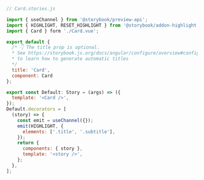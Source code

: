 ```js
// Card.stories.js

import { useChannel } from '@storybook/preview-api';
import { HIGHLIGHT, RESET_HIGHLIGHT } from '@storybook/addon-highlight';
import { Card } form './Card.vue';

export default {
  /* 👇 The title prop is optional.
  * See https://storybook.js.org/docs/angular/configure/overview#configure-story-loading
  * to learn how to generate automatic titles
  */
  title: 'Card',
  component: Card
};

export const Default: Story = (args) => ({
  template: '<Card />',
});
Default.decorators = [
  (story) => {
    const emit = useChannel({});
    emit(HIGHLIGHT, {
      elements: ['.title', '.subtitle'],
    });
    return {
      components: { story },
      template: '<story />',
    };
  },
];
```
